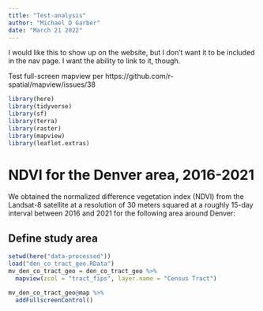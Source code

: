 ```yaml
---
title: "Test-analysis"
author: "Michael D Garber"
date: "March 21 2022"
---
```


I would like this to show up on the website, but I don't want it to be included in the nav page. I want the ability to link to it, though.

Test full-screen mapview per
https://github.com/r-spatial/mapview/issues/38

```r
library(here)
library(tidyverse)
library(sf)
library(terra)
library(raster) 
library(mapview)
library(leaflet.extras)
```

# NDVI for the Denver area, 2016-2021
We obtained the normalized difference vegetation index (NDVI) from the Landsat-8 satellite at a resolution of 30 meters squared at a roughly 15-day interval between 2016 and 2021 for the following area around Denver:

## Define study area
```r
setwd(here("data-processed"))
load("den_co_tract_geo.RData") 
mv_den_co_tract_geo = den_co_tract_geo %>% 
  mapview(zcol = "tract_fips", layer.name = "Census Tract") 

mv_den_co_tract_geo@map %>% 
  addFullscreenControl()
```


